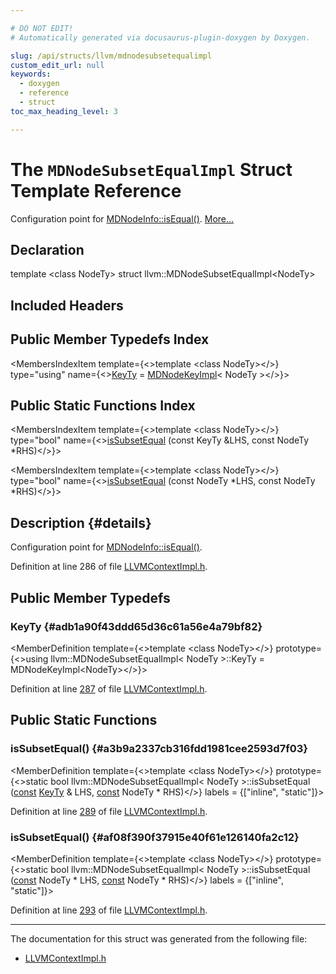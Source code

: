 ```yaml
---

# DO NOT EDIT!
# Automatically generated via docusaurus-plugin-doxygen by Doxygen.

slug: /api/structs/llvm/mdnodesubsetequalimpl
custom_edit_url: null
keywords:
  - doxygen
  - reference
  - struct
toc_max_heading_level: 3

---
```





# The `MDNodeSubsetEqualImpl` Struct Template Reference

<DoxygenPage pluginConfig={pluginConfig}>

Configuration point for <a href="/docs/api/structs/llvm/mdnodeinfo/#a476686fcf71f6633092fbe016ff34fc4">MDNodeInfo::isEqual()</a>. <a href="#details">More...</a>

## Declaration

<CodeBlock>template &lt;class NodeTy&gt;
struct llvm::MDNodeSubsetEqualImpl&lt;NodeTy&gt;</CodeBlock>

## Included Headers

<IncludesList>
<IncludesListItem
  filePath="IR/LLVMContextImpl.h"
  permalink="/docs/api/files/lib/lib/ir/llvmcontextimpl-h"
  isLocal="true" />
</IncludesList>

## Public Member Typedefs Index

<MembersIndex>

<MembersIndexItem
  template={<>template &lt;class NodeTy&gt;</>}
  type="using"
  name={<><a href="#adb1a90f43ddd65d36c61a56e4a79bf82">KeyTy</a> = <a href="/docs/api/structs/llvm/mdnodekeyimpl">MDNodeKeyImpl</a>&lt; NodeTy &gt;</>}>
</MembersIndexItem>

</MembersIndex>

## Public Static Functions Index

<MembersIndex>

<MembersIndexItem
  template={<>template &lt;class NodeTy&gt;</>}
  type="bool"
  name={<><a href="#a3b9a2337cb316fdd1981cee2593d7f03">isSubsetEqual</a> (const KeyTy &amp;LHS, const NodeTy &#42;RHS)</>}>
</MembersIndexItem>

<MembersIndexItem
  template={<>template &lt;class NodeTy&gt;</>}
  type="bool"
  name={<><a href="#af08f390f37915e40f61e126140fa2c12">isSubsetEqual</a> (const NodeTy &#42;LHS, const NodeTy &#42;RHS)</>}>
</MembersIndexItem>

</MembersIndex>

## Description {#details}

Configuration point for <a href="/docs/api/structs/llvm/mdnodeinfo/#a476686fcf71f6633092fbe016ff34fc4">MDNodeInfo::isEqual()</a>.

Definition at line 286 of file <a href="/docs/api/files/lib/lib/ir/llvmcontextimpl-h">LLVMContextImpl.h</a>.

<SectionDefinition>

## Public Member Typedefs

### KeyTy {#adb1a90f43ddd65d36c61a56e4a79bf82}

<MemberDefinition
  template={<>template &lt;class NodeTy&gt;</>}
  prototype={<>using llvm::MDNodeSubsetEqualImpl&lt; NodeTy &gt;::KeyTy =  MDNodeKeyImpl&lt;NodeTy&gt;</>}>

Definition at line <a href="/docs/api/files/lib/lib/ir/llvmcontextimpl-h/#l00287">287</a> of file <a href="/docs/api/files/lib/lib/ir/llvmcontextimpl-h">LLVMContextImpl.h</a>.
</MemberDefinition>

</SectionDefinition>

<SectionDefinition>

## Public Static Functions

### isSubsetEqual() {#a3b9a2337cb316fdd1981cee2593d7f03}

<MemberDefinition
  template={<>template &lt;class NodeTy&gt;</>}
  prototype={<>static bool llvm::MDNodeSubsetEqualImpl&lt; NodeTy &gt;::isSubsetEqual (<a href="/docs/api/files/lib/lib/target/lib/target/aarch64/aarch64promoteconstant-cpp/#a90f8350fecae261c25be85d38b451bff">const</a> <a href="#adb1a90f43ddd65d36c61a56e4a79bf82">KeyTy</a> &amp; LHS, <a href="/docs/api/files/lib/lib/target/lib/target/aarch64/aarch64promoteconstant-cpp/#a90f8350fecae261c25be85d38b451bff">const</a> NodeTy &#42; RHS)</>}
  labels = {["inline", "static"]}>

Definition at line <a href="/docs/api/files/lib/lib/ir/llvmcontextimpl-h/#l00289">289</a> of file <a href="/docs/api/files/lib/lib/ir/llvmcontextimpl-h">LLVMContextImpl.h</a>.
</MemberDefinition>

### isSubsetEqual() {#af08f390f37915e40f61e126140fa2c12}

<MemberDefinition
  template={<>template &lt;class NodeTy&gt;</>}
  prototype={<>static bool llvm::MDNodeSubsetEqualImpl&lt; NodeTy &gt;::isSubsetEqual (<a href="/docs/api/files/lib/lib/target/lib/target/aarch64/aarch64promoteconstant-cpp/#a90f8350fecae261c25be85d38b451bff">const</a> NodeTy &#42; LHS, <a href="/docs/api/files/lib/lib/target/lib/target/aarch64/aarch64promoteconstant-cpp/#a90f8350fecae261c25be85d38b451bff">const</a> NodeTy &#42; RHS)</>}
  labels = {["inline", "static"]}>

Definition at line <a href="/docs/api/files/lib/lib/ir/llvmcontextimpl-h/#l00293">293</a> of file <a href="/docs/api/files/lib/lib/ir/llvmcontextimpl-h">LLVMContextImpl.h</a>.
</MemberDefinition>

</SectionDefinition>

<hr/>

The documentation for this struct was generated from the following file:

<ul>
<li><a href="/docs/api/files/lib/lib/ir/llvmcontextimpl-h">LLVMContextImpl.h</a></li>
</ul>

</DoxygenPage>
